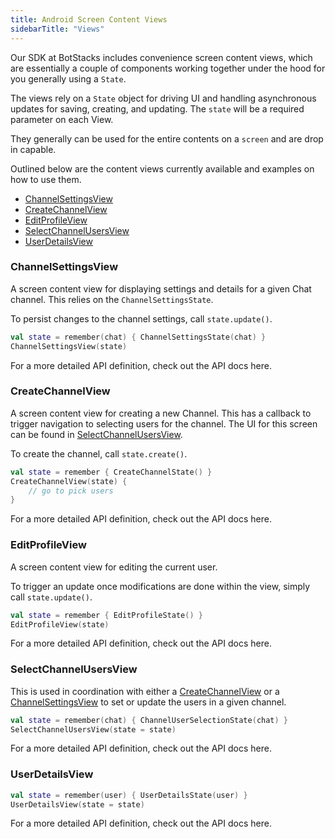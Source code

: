 ```yaml
---
title: Android Screen Content Views
sidebarTitle: "Views"
---
```


Our SDK at BotStacks includes convenience screen content views, which are essentially a couple of components working together under the hood for you generally using a `State`.

The views rely on a `State` object for driving UI and handling asynchronous updates for saving, creating, and updating. The `state` will be a required parameter on each View.

They generally can be used for the entire contents on a `screen` and are drop in capable.

Outlined below are the content views currently available and examples on how to use them.

- [ChannelSettingsView](https://docs.botstacks.ai/sdk-reference/android/views#channelsettingsview)
- [CreateChannelView](https://docs.botstacks.ai/sdk-reference/android/views#CreateChannelView)
- [EditProfileView](https://docs.botstacks.ai/sdk-reference/android/views#EditProfileView)
- [SelectChannelUsersView](https://docs.botstacks.ai/sdk-reference/android/views#SelectChannelUsersView)
- [UserDetailsView](https://docs.botstacks.ai/sdk-reference/android/views#UserDetailsView)



### ChannelSettingsView
A screen content view for displaying settings and details for a given Chat channel. This relies on the `ChannelSettingsState`.

To persist changes to the channel settings, call `state.update()`.

```Kotlin
val state = remember(chat) { ChannelSettingsState(chat) }
ChannelSettingsView(state)
```
For a more detailed API definition, check out the API docs here.



### CreateChannelView
A screen content view for creating a new Channel. This has a callback to trigger navigation to selecting users for the channel. The UI for this screen can be found in [SelectChannelUsersView](https://docs.botstacks.ai/sdk-reference/android/views#SelectChannelUsersView).

To create the channel, call `state.create()`.

```Kotlin
val state = remember { CreateChannelState() }
CreateChannelView(state) {
    // go to pick users
}
```
For a more detailed API definition, check out the API docs here.


### EditProfileView
A screen content view for editing the current user.

To trigger an update once modifications are done within the view, simply call `state.update()`.

```Kotlin
val state = remember { EditProfileState() }
EditProfileView(state)
```
For a more detailed API definition, check out the API docs here.


### SelectChannelUsersView
This is used in coordination with either a [CreateChannelView](https://docs.botstacks.ai/sdk-reference/android/views#SelectChannelUsersView) or a [ChannelSettingsView](https://docs.botstacks.ai/sdk-reference/android/views#ChannelSettingsView) to set or update the users in a given channel.

```Kotlin
val state = remember(chat) { ChannelUserSelectionState(chat) }
SelectChannelUsersView(state = state)
```
For a more detailed API definition, check out the API docs here.

### UserDetailsView

```Kotlin
val state = remember(user) { UserDetailsState(user) }
UserDetailsView(state = state)
```
For a more detailed API definition, check out the API docs here.




